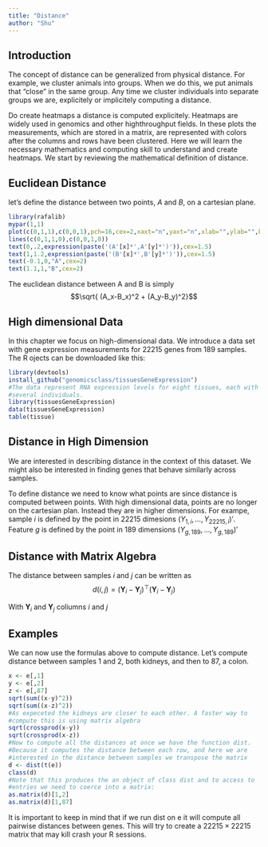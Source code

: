 ```yaml
---
title: "Distance"
author: "Shu"
---
```

## Introduction

The concept of distance can be generalized from physical distance. For example, we cluster animals into groups. When we do this, we put animals that “close” in the same group. Any time we cluster individuals into separate groups we are, explicitely or implicitely computing a distance.

Do create heatmaps a distance is computed explicitely. Heatmaps are widely used in genomics and other highthroughput fields. In these plots the measurements, which are stored in a matrix, are represented with colors after the columns and rows have been clustered. Here we will learn the necessary mathematics and computing skill to understand and create heatmaps. We start by reviewing the mathematical definition of distance. 

## Euclidean Distance
let's define the distance between two points, $A$ and $B$, on a cartesian plane.
```r
library(rafalib)
mypar(1,1)
plot(c(0,1,1),c(0,0,1),pch=16,cex=2,xaxt="n",yaxt="n",xlab="",ylab="",bty="n",xlim=c(-0.25,1.25),ylim=c(-0.25,1.25))
lines(c(0,1,1,0),c(0,0,1,0))
text(0,.2,expression(paste('(A'[x]*',A'[y]*')')),cex=1.5)
text(1,1.2,expression(paste('(B'[x]*',B'[y]*')')),cex=1.5)
text(-0.1,0,"A",cex=2)
text(1.1,1,"B",cex=2)
```
The euclidean distance between A and B is simply
$$\sqrt{ (A_x-B_x)^2 + (A_y-B_y)^2}$$

## High dimensional Data
In this chapter we focus on high-dimensional data. We introduce a data set with gene expression measurements for 22215 genes from 189 samples. The R ojects can be downloaded like this:
```r
library(devtools)
install_github("genomicsclass/tissuesGeneExpression")
#The data represent RNA expression levels for eight tissues, each with
#several individuals.
library(tissuesGeneExpression)
data(tissuesGeneExpression)
table(tissue)
```

## Distance in High Dimension
We are interested in describing distance in the context of this dataset. We might also be interested in finding genes that behave similarly across samples.

To define distance we need to know what points are since distance is computed between points. With high dimensional data, points are no longer on the cartesian plan. Instead they are in higher dimensions. For exampe, sample $i$ is defined by the point in 22215 dimesions $(Y_{1,i},\dots,Y_{22215,i})'$. Feature $g$ is defined by the point in 189 dimensions $(Y_{g,189},\dots,Y_{g,189})'$

## Distance with Matrix Algebra
The distance between samples $i$ and $j$ can be written as
$$ d(i,j) = (\mathbf{Y}_i - \mathbf{Y}_j)^\top(\mathbf{Y}_i - \mathbf{Y}_j)$$

With $\mathbf{Y}_i$ and $\mathbf{Y}_j$ coliumns $i$ and $j$

## Examples
We can now use the formulas above to compute distance. Let’s compute distance between samples 1 and 2, both kidneys, and then to 87, a colon.
```r
x <- e[,1]
y <- e[,2]
z <- e[,87]
sqrt(sum((x-y)^2))
sqrt(sum((x-z)^2))
#As expeceted the kidneys are closer to each other. A faster way to 
#compute this is using matrix algebra
sqrt(crossprod(x-y))
sqrt(crossprod(x-z))
#Now to compute all the distances at once we have the function dist.
#Because it computes the distance between each row, and here we are
#interested in the distance between samples we transpose the matrix
d <- dist(t(e))
class(d)
#Note that this produces the an object of class dist and to access to
#entries we need to coerce into a matrix:
as.matrix(d)[1,2]
as.matrix(d)[1,87]
```

It is important to keep in mind that if we run dist on e it will compute all pairwise distances between genes. This will try to create a $22215 \times 22215$ matrix that may kill crash your R sessions.
